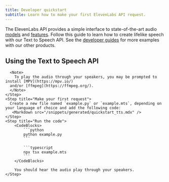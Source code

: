 ```yaml
---
title: Developer quickstart
subtitle: Learn how to make your first ElevenLabs API request.
---
```


The ElevenLabs API provides a simple interface to state-of-the-art audio [models](/docs/models) and [features](/docs/api-reference/introduction). Follow this guide to learn how to create lifelike speech with our Text to Speech API. See the [developer guides](/docs/quickstart#explore-our-developer-guides) for more examples with our other products.

## Using the Text to Speech API

<Steps>
    <Step title="Create an API key">
      <Markdown src="/snippets/quickstart-api-key.mdx" />
    </Step>
    <Step title="Install the SDK">
      <Markdown src="/snippets/quickstart-install-sdk.mdx" />

      <Note>
        To play the audio through your speakers, you may be prompted to install [MPV](https://mpv.io/)
      and/or [ffmpeg](https://ffmpeg.org/).
      </Note>
    </Step>
    <Step title="Make your first request">
      Create a new file named `example.py` or `example.mts`, depending on your language of choice and add the following code:
       <Markdown src="/snippets/generated/quickstart_tts.mdx" />
    </Step>
    <Step title="Run the code">
        <CodeBlocks>
            ```python
            python example.py
            ```

            ```typescript
            npx tsx example.mts
            ```
        </CodeBlocks>

        You should hear the audio play through your speakers.
    </Step>

</Steps>

<Markdown src="/snippets/quickstart-developer-guides.mdx" />

